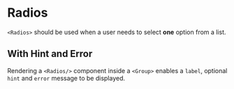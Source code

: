 
<Meta name='Radios' component={Radios}/>

# Radios

`<Radios>` should be used when a user needs to select <strong>one</strong> option from a list.

<Canvas>
  <Story name='Radios'>
    <Group id='radios-group' label='Would you like us to keep you updated via email?'>
      <Radios 
        id={'example'}
        fieldId={'example'}
        options={[
          { label: 'Yes please!', value: 'yes' },
          { label: 'No Thanks', value: 'no' },
        ]}
      />
    </Group>
  </Story>
</Canvas>

## With Hint and Error

Rendering a `<Radios/>` component inside a `<Group>` enables a `label`, 
optional `hint` and `error` message to be displayed.

<Canvas>
  <Story name='With Hint & Error'>
    <Group id='radios-group' label='Would you like us to keep you updated via email?' hint='We will only send you relevant information.' error='Please select an option.'>
      <Radios 
        id={'example'}
        fieldId={'example'}
        options={[
          { label: 'Yes please!', value: 'yes' },
          { label: 'No Thanks', value: 'no' },
        ]}
      />
    </Group>
  </Story>
</Canvas>
